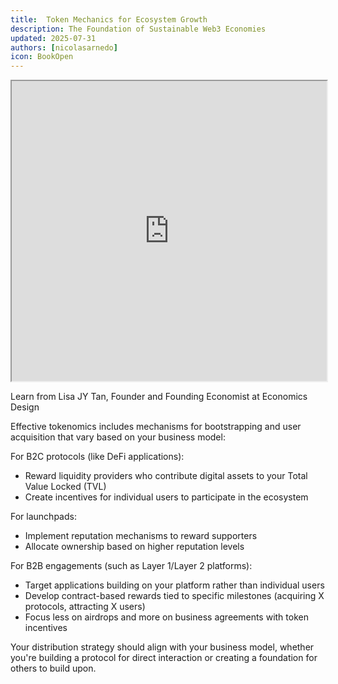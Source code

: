 ```yaml
---
title:  Token Mechanics for Ecosystem Growth
description: The Foundation of Sustainable Web3 Economies
updated: 2025-07-31
authors: [nicolasarnedo]
icon: BookOpen
---
```


<div style={{ margin: '2rem 0' }}>
  <iframe 
    src="https://drive.google.com/file/d/1KROZ3UNPIS38ajZXx-ElcTfKMtSDSO8L/preview" 
    width="100%" 
    height="480" 
    allow="autoplay"
    style={{ border: 'none', borderRadius: '8px' }}
  ></iframe>
  <p style={{ textAlign: 'center', marginTop: '1rem', fontSize: '0.95rem', color: '#666' }}>
    Learn from Lisa JY Tan, Founder and Founding Economist at Economics Design
  </p>
</div> 

Effective tokenomics includes mechanisms for bootstrapping and user acquisition that vary based on your business model:

For B2C protocols (like DeFi applications):
- Reward liquidity providers who contribute digital assets to your Total Value Locked (TVL)
- Create incentives for individual users to participate in the ecosystem

For launchpads:
- Implement reputation mechanisms to reward supporters
- Allocate ownership based on higher reputation levels

For B2B engagements (such as Layer 1/Layer 2 platforms):
- Target applications building on your platform rather than individual users
- Develop contract-based rewards tied to specific milestones (acquiring X protocols, attracting X users)
- Focus less on airdrops and more on business agreements with token incentives

Your distribution strategy should align with your business model, whether you're building a protocol for direct interaction or creating a foundation for others to build upon.